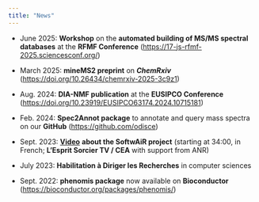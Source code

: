 ```yaml
---
title: "News"
---
```


-   June 2025: **Workshop** on the **automated building of MS/MS spectral databases** at the **RFMF Conference** (<https://17-js-rfmf-2025.sciencesconf.org/>)

-   March 2025: **mineMS2 preprint** on ***ChemRxiv*** (<https://doi.org/10.26434/chemrxiv-2025-3c9z1>)

-   Aug. 2024: **DIA-NMF publication** at the **EUSIPCO Conference** (<https://doi.org/10.23919/EUSIPCO63174.2024.10715181>)

-   Feb. 2024: **Spec2Annot package** to annotate and query mass spectra on our **GitHub** (<https://github.com/odisce>)

-   Sept. 2023: [**Video**](https://www.youtube.com/watch?v=5lEj7vzT1OU) **about the SoftwAiR project** (starting at 34:00, in French; **L'Esprit Sorcier TV / CEA** with support from ANR)

-   July 2023: **Habilitation à Diriger les Recherches** in computer sciences

-   Sept. 2022: **phenomis package** now available on **Bioconductor** (<https://bioconductor.org/packages/phenomis/>)

<!-- -   Jan. 2022: **ptairMS publication** in Bioinformatics (<https://doi.org/10.1093/bioinformatics/btac031>) -->
